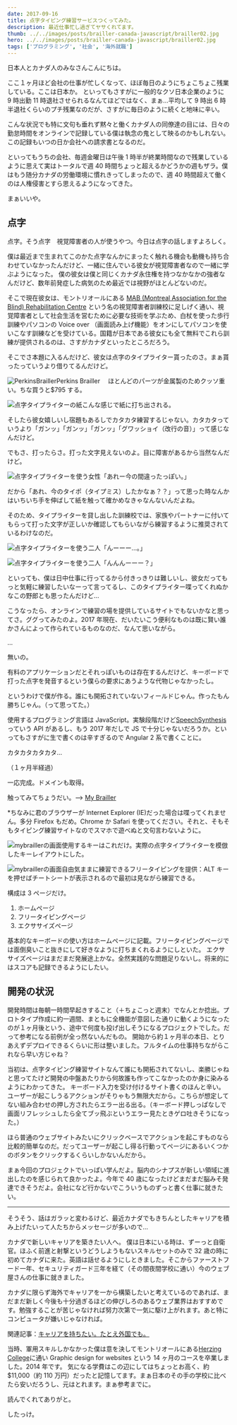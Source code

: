 ```yaml
---
date: 2017-09-16
title: 点字タイピング練習サービスつくってみた。
description: 最近仕事忙し過ぎてヤサくれてます。
thumb: ../../images/posts/brailler-canada-javascript/brailler02.jpg
hero: ../../images/posts/brailler-canada-javascript/brailler02.jpg
tags: ['プログラミング', '社会', '海外就職']
---
```


日本人とカナダ人のみなさんこんにちは。

ここ１ヶ月ほど会社の仕事が忙しくなって、ほぼ毎日のようにちょこちょこ残業している。ここは日本か。
といってもさすがに一般的なクソ日本企業のように 9 時出勤 11 時退社させられるなんてほどではなく、まぁ…平均して 9 時出 6 時半退社くらいのプチ残業なのだが、さすがに毎日のように続くと地味に辛い。

こんな状況でも特に文句も垂れず黙々と働くカナダ人の同僚達の目には、日々の勤怠時間をオンラインで記録している僕は執念の鬼として映るのかもしれない。この記録もいつの日か会社への請求書となるのだ。

といってもうちの会社、毎週金曜日は午後 1 時半が終業時間なので残業しているように思えて実はトータルで週 40 時間ちょっと超えるかどうかの週もザラ。僕はもう随分カナダの労働環境に慣れきってしまったので、週 40 時間超えて働くのは人権侵害とすら思えるようになってきた。

まぁいいや。

## 点字

点字。そう点字　視覚障害者の人が使うやつ。今日は点字の話しますよろしく。

僕は最近まで生まれてこのかた点字なんかにまったく触れる機会も動機も持ち合わせていなかったんだけど、一緒に住んでいる彼女が視覚障害者なので一緒に学ぶようになった。
僕の彼女は僕と同じくカナダ永住権を持つなかなかの強者なんだけど、数年前発症した病気のため最近では視野がほとんどないのだ。

そこで現在彼女は、モントリオールにある [MAB (Montreal Association for the Blind) Rehabilitation Centre](http://www.mabmackay.ca/?langue=en 'Montreal Association for the Blind Rehabilitation Centre Website') という名の視覚障害者訓練校に足しげく通い、視覚障害者として社会生活を営むために必要な技術を学ぶため、白杖を使った歩行訓練やパソコンの Voice over （画面読み上げ機能）をオンにしてパソコンを使いこなす訓練などを受けている。国籍が日本である彼女にも全て無料でこれら訓練が提供されるのは、さすがカナダといったところだろう。

そこでさ本題に入るんだけど、彼女は点字のタイプライター貰ったのさ。まぁ貰ったっていうより借りてるんだけど。

![PerkinsBrailler](../../images/posts/brailler-canada-javascript/brailler01.jpg)Perkins
Brailler 　ほとんどのパーツが金属製のためクッソ重い。ちな買うと$795 する。

![点字タイプライターの紙](../../images/posts/brailler-canada-javascript/brailler02.jpg)こんな感じで紙に打ち出される。

そしたら彼女嬉しいし宿題もあるしでカタカタ練習するじゃない。カタカタっていうより「ガンッ」「ガンッ」「ガンッ」「グワッショイ（改行の音）」って感じなんだけど。

でもさ、打ったらさ。打った文字見えないのよ。目に障害があるから当然なんだけど。

![点字タイプライターを使う女性](../../images/posts/brailler-canada-javascript/brailler03.jpg)「あれー今の間違ったっぽい。」

だから「あれ、今のタイポ（タイプミス）したかなぁ？？」って思った時なんかはいちいち手を伸ばして紙を触って確かめなきゃなんないんだよね。

そのため、タイプライターを貸し出した訓練校では、家族やパートナーに付いてもらって打った文字が正しいか確認してもらいながら練習するように推奨されているわけなのだ。

![点字タイプライターを使う二人](../../images/posts/brailler-canada-javascript/brailler04.jpg)「んーーー…。」

![点字タイプライターを使う二人](../../images/posts/brailler-canada-javascript/brailler05.jpg)「んんんーーー？」

といっても、僕は日中仕事に行ってるから付きっきりは難しいし、彼女だってもっと気軽に練習したいなーって言ってるし、このタイプライター喋ってくれぬかなこの野郎とも思ったんだけど…

こうなったら、オンラインで練習の場を提供しているサイトでもないかなと思ってさ。ググってみたのよ。2017 年現在、だいたいこう便利なものは既に賢い誰かさんによって作られているものなのだ、なんて思いながら。

…

無いの。

有料のアプリケーションだとそれっぽいものは存在するんだけど、キーボードで打った点字を発音するという僕らの要求にあうような代物じゃなかったし。

というわけで僕が作る。誰にも開拓されていないフィールドじゃん。作ったもん勝ちじゃん。（って思ってた。）

使用するプログラミング言語は JavaScript。実験段階だけど[SpeechSynthesis](https://developer.mozilla.org/en-US/docs/Web/API/SpeechSynthesis 'MDN website')っていう API があるし、もう 2017 年だしで JS で十分じゃないだろうか。といってもさすがに生で書くのは辛すぎるので Angular 2 系で書くことに。

カタカタカタカタ…

（１ヶ月半経過）

一応完成。ドメインも取得。

触ってみてちょうだい。--> [My Brailler](http://mybrailler.com/home 'mybrailler.com')

\*ちなみに君のブラウザーが Internet Explorer (IE)だった場合は喋ってくれません。多分 Firefox もだめ。Chrome か Safari を使ってください。それと、そもそもタイピング練習サイトなのでスマホで遊べぬと文句言わないように。

![mybraillerの画面](../../images/posts/brailler-canada-javascript/brailler06.jpg)使用するキーはこれだけ。実際の点字タイプライターを模倣したキーレイアウトにした。

![mybraillerの画面](../../images/posts/brailler-canada-javascript/brailler07.jpg)自由気ままに練習できるフリータイピングを提供：ALT キーを押せばチートシートが表示されるので最初は見ながら練習できる。

構成は 3 ページだけ。

1.  ホームページ
2.  フリータイピングページ
3.  エクササイズページ

基本的なキーボードの使い方はホームページに記載。フリータイピングページでは面倒臭いこと抜きにして好きなように打ちまくれるようにしといた。
エクササイズページはまだまだ発展途上かな。全然実践的な問題足りないし。将来的にはスコアも記録できるようにしたい。

## 開発の状況

開発時間は毎朝一時間早起きすること（＋ちょこっと週末）でなんとか捻出。プロトタイプ作成に約一週間、まともに全機能が意図した通りに動くようになったのが１ヶ月後という、途中で何度も投げ出しそうになるプロジェクトでした。だって参考になる前例が全っ然ないんだもの。
開始から約１ヶ月半の本日、とりあえずデプロイできるくらいに形は整いました。フルタイムの仕事持ちながらこれなら早い方じゃね？

当初は、点字タイピング練習サイトなんて誰にも開拓されてないし、楽勝じゃねと思ってたけど開発の中盤あたりから何故誰も作ってこなかったのか身に染みるようにわかってきた。
キーボード入力を受け付けるサイト書くのほんと辛い。ユーザーが起こしうるアクションがそりゃもう無限大だから。こちらが想定してない組み合わせの押し方されたらエラー出る出る。（キーボード押しっぱなしで画面リフレッシュしたら全てブッ飛ぶというエラー見たときゲロ吐きそうになった。）

ほら普通のウェブサイトみたいにクリックベースでアクションを起こすものなら比較的簡単なのだ。だってユーザーが起こし得る行動ってページにあるいくつかのボタンをクリックするくらいしかないんだから。

まぁ今回のプロジェクトでいっぱい学んだよ。脳内のシナプスが新しい領域に進出したのを感じられて良かったよ。今年で 40 歳になったけどまだまだ脳みそ発達できそうだよ。会社になど行かないでこういうものずっと書く仕事に就きたい。

---

そうそう、話はガラッと変わるけど、最近カナダでもきちんとしたキャリアを積み上げたいって人たちからメッセージが多いので…

カナダで新しいキャリアを築きたい人へ。
僕は日本にいる時は、ずーっと自衛官。ほふく前進と射撃というどうしようもないスキルセットのみで 32 歳の時に初めてカナダに来た。英語は話せるようにしときました。そこからファーストフード一年、セキュリティガード三年を経て（その間夜間学校に通い）今のウェブ屋さんの仕事に就きました。

カナダに限らず海外でキャリアを一から構築したいと考えているのであれば、まだまだ新しく今後も十分過ぎるほどの伸びしろのあるウェブ業界はおすすめです。勉強することが苦じゃなければ努力次第で一気に駆け上がれます。あと特にコンピュータが嫌いじゃなければ。

関連記事：[キャリアを持ちたい。たとえ外国でも。](../blog/work-web-canada 'キャリアを持ちたい。たとえ外国でも。')

当時、軍用スキルしかなかった僕は意を決してモントリオールにある[Herzing College](http://www.herzing.ca/montreal/ 'Herzing Collegeのウェブサイト')に通い Graphic design for websites という 14 ヶ月のコースを卒業しました。2014 年です。
気になる学費はこの辺にしてはちょっとお高く、約$11,000（約 110 万円）だったと記憶してます。まぁ日本のその手の学校に比べたら安いだろうし、元はとれます。まぁ参考までに。

読んでくれてありがと。

したっけ。
